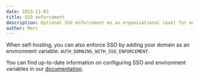 ```yaml
---
date: 2023-11-03
title: SSO enforcement
description: Optional SSO enforcement on an organizational level for advanced security.
author: Marc
---
```



<ChangelogHeader />

When self-hosting, you can also enforce SSO by adding your domain as an environment variable: `AUTH_DOMAINS_WITH_SSO_ENFORCEMENT`.

You can find up-to-date information on configuring SSO and environment variables in our [documentation](/docs/deployment/self-host).
